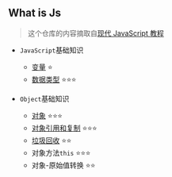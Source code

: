 ## What is Js

> 这个仓库的内容摘取自[现代 JavaScript 教程](https://zh.javascript.info/)

- `JavaScript`基础知识
  - [变量](https://github.com/tohsaka888/WhatIsJs/tree/master/src/JavaScript基础知识/变量) ⭐
  - [数据类型](https://github.com/tohsaka888/WhatIsJs/tree/master/src/JavaScript基础知识/数据类型) ⭐⭐⭐

- `Object`基础知识 
   - [对象](https://github.com/tohsaka888/WhatIsJs/tree/master/src/Object基础知识/对象) ⭐⭐⭐
   - [对象引用和复制](https://github.com/tohsaka888/WhatIsJs/tree/master/src/Object基础知识/对象引用和复制) ⭐⭐⭐
   - [垃圾回收](https://github.com/tohsaka888/WhatIsJs/tree/master/src/Object基础知识/垃圾回收) ⭐⭐
   - 对象方法`this` ⭐⭐⭐
   - 对象-原始值转换 ⭐⭐
 
  